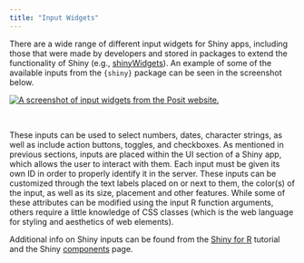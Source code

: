 ```yaml
---
title: "Input Widgets"
---
```


There are a wide range of different input widgets for Shiny apps, including those that were made by developers and stored in packages to extend the functionality of Shiny (e.g., [shinyWidgets](https://dreamrs.github.io/shinyWidgets/)). An example of some of the available inputs from the `{shiny}` package can be seen in the screenshot below.

[![A screenshot of input widgets from the Posit website.](src/Shiny_inputs.png)](https://shiny.posit.co/r/components/)

<br>

These inputs can be used to select numbers, dates, character strings, as well as include action buttons, toggles, and checkboxes. As mentioned in previous sections, inputs are placed within the UI section of a Shiny app, which allows the user to interact with them. Each input must be given its own ID in order to properly identify it in the server. These inputs can be customized through the text labels placed on or next to them, the color(s) of the input, as well as its size, placement and other features. While some of these attributes can be modified using the input R function arguments, others require a little knowledge of CSS classes (which is the web language for styling and aesthetics of web elements).

Additional info on Shiny inputs can be found from the [Shiny for R](https://shiny.posit.co/r/getstarted/shiny-basics/lesson3/) tutorial and the Shiny [components](https://shiny.posit.co/r/components/) page.